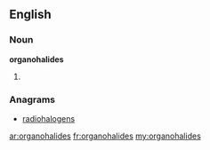 ==English==

===Noun===
'''organohalides'''

# {{plural of|organohalide}}

===Anagrams===
* [[radiohalogens#English|radiohalogens]]

[[ar:organohalides]]
[[fr:organohalides]]
[[my:organohalides]]